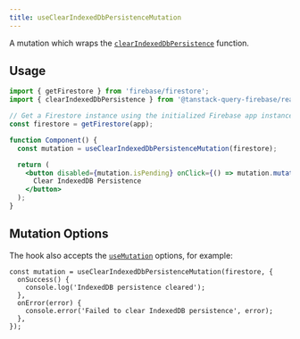 ```yaml
---
title: useClearIndexedDbPersistenceMutation
---
```


A mutation which wraps the [`clearIndexedDbPersistence`](https://firebase.google.com/docs/reference/js/firestore_.md#clearindexeddbpersistence_231a8e0) function.

## Usage

```jsx
import { getFirestore } from 'firebase/firestore';
import { clearIndexedDbPersistence } from '@tanstack-query-firebase/react/firestore';

// Get a Firestore instance using the initialized Firebase app instance
const firestore = getFirestore(app);

function Component() {
  const mutation = useClearIndexedDbPersistenceMutation(firestore);

  return (
    <button disabled={mutation.isPending} onClick={() => mutation.mutate()}>
      Clear IndexedDB Persistence
    </button>
  );
}
```

## Mutation Options

The hook also accepts the [`useMutation`](https://tanstack.com/query/latest/docs/framework/react/reference/useMutation)
options, for example:

```tsx
const mutation = useClearIndexedDbPersistenceMutation(firestore, {
  onSuccess() {
    console.log('IndexedDB persistence cleared');
  },
  onError(error) {
    console.error('Failed to clear IndexedDB persistence', error);
  },
});
```
